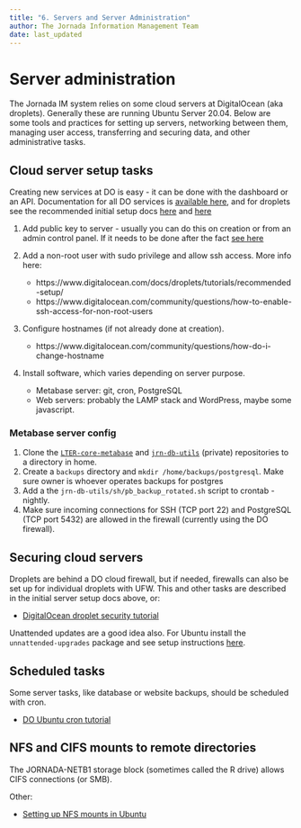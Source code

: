 ```yaml
---
title: "6. Servers and Server Administration"
author: The Jornada Information Management Team
date: last_updated
---
```


# Server administration

The Jornada IM system relies on some cloud servers at DigitalOcean (aka droplets). Generally these are running Ubuntu Server 20.04. Below are some tools and practices for setting up servers, networking between them, managing user access, transferring and securing data, and other administrative tasks.

## Cloud server setup tasks

Creating new services at DO is easy - it can be done with the dashboard or an API. Documentation for all DO services is [available here](https://www.digitalocean.com/docs/), and for droplets see the recommended initial setup docs [here](https://www.digitalocean.com/docs/droplets/tutorials/recommended-setup/) and [here](https://www.digitalocean.com/community/tutorials/initial-server-setup-with-ubuntu-20-04)

1. Add public key to server - usually you can do this on creation or from an admin control panel. If it needs to be done after the fact [see here](https://www.digitalocean.com/community/tutorials/how-to-set-up-ssh-keys-on-ubuntu-20-04)

2. Add a non-root user with sudo privilege and allow ssh access. More info here:

    * https://www.digitalocean.com/docs/droplets/tutorials/recommended-setup/
    * https://www.digitalocean.com/community/questions/how-to-enable-ssh-access-for-non-root-users

3. Configure hostnames (if not already done at creation).

    * https://www.digitalocean.com/community/questions/how-do-i-change-hostname

4. Install software, which varies depending on server purpose.

    * Metabase server: git, cron, PostgreSQL
    * Web servers: probably the LAMP stack and WordPress, maybe some javascript.

### Metabase server config

1. Clone the [`LTER-core-metabase`](https://github.com/lter/LTER-core-metabase) and [`jrn-db-utils`](https://github.com/jornada-im/jrn-db-utils) (private) repositories to a directory in home.
2. Create a `backups` directory and `mkdir /home/backups/postgresql`. Make sure owner is whoever operates backups for postgres
3. Add a the `jrn-db-utils/sh/pb_backup_rotated.sh` script to crontab - nightly.
4. Make sure incoming connections for SSH (TCP port 22) and PostgreSQL (TCP port 5432) are allowed in the firewall (currently using the DO firewall).
 

## Securing cloud servers

Droplets are behind a DO cloud firewall, but if needed, firewalls can also be set up for individual droplets with UFW. This and other tasks are described in the initial server setup docs above, or:

* [DigitalOcean droplet security tutorial](https://www.digitalocean.com/community/tutorials/recommended-security-measures-to-protect-your-servers)

Unattended updates are a good idea also. For Ubuntu install the `unnattended-upgrades` package and see setup instructions [here](https://ubuntu.com/server/docs/package-management).


## Scheduled tasks

Some server tasks, like database or website backups, should be scheduled with cron.

* [DO Ubuntu cron tutorial](https://www.digitalocean.com/community/tutorials/how-to-use-cron-to-automate-tasks-ubuntu-1804)

## NFS and CIFS mounts to remote directories

The JORNADA-NETB1 storage block (sometimes called the R drive) allows CIFS connections (or SMB).

Other:

* [Setting up NFS mounts in Ubuntu](https://www.digitalocean.com/community/tutorials/how-to-set-up-an-nfs-mount-on-ubuntu-20-04)
